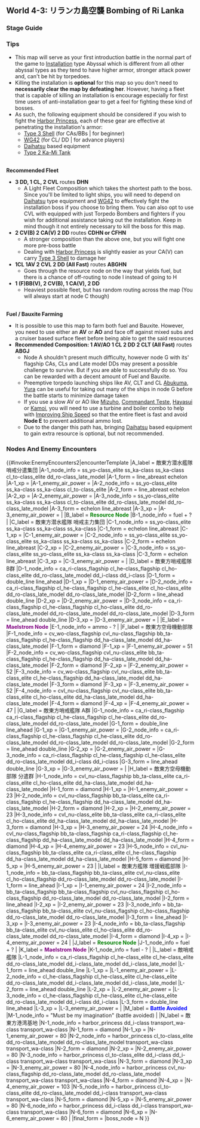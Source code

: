 ==World 4-3: リランカ島空襲 Bombing of Ri Lanka==
{{LabSortieworld
| map = 4-3_Map.png
| difficulty = ☆ ☆ ☆ ☆ ☆ ☆
| item = {{fuel}} {{bauxite}}
| exp = 330
| code = リランカ島空襲 ([[wikipedia:Easter_Sunday_Raid|Ri Lanka Air Raid]])
| jptext = 空母を伴った艦隊を編成し、リランカ島の敵母港に展開する敵艦隊を叩け！
| entext = Form an air fleet to destroy the enemy home port of Ri Lanka!
| aircon = {{AirControlSystem
| Map = 4-3 Light Fleet
| Fleet = 2CV 2CA(V) 2DD
| Route = Random.<br/>C-D-H-N<br/>C-F-H-N
| AS = 155
}}
{{AirControlSystem
| Map = 4-3 "Backdoor" Heavy Fleet
| Fleet = 2CV 3CA(V) DD
| Route = Random.<br/>C-D-H-N<br/>C-F-H-N<br/>C-F-K-L-N
| AS = 155
| Notes = Node L has 100% routing to boss, while H has 90%.
}}
}}
===Stage Guide===
{{MapBranchingTable
|title = 4-3 Branching Rules
|expand = true
|id = 4-3
|0 -> A, C, D = 
*Go to C if fleet contains CV(B)
* Meet '''ANY''' of the following to go to D
**DD+DE = 6
**DD ≥ 3, CL+DD ≥ 4 '''AND''' meet '''one''' of the following
***Fast fleet
***Fleet contains CL
***BB(V)+CV(L/B) = 0 (FBB doesn't count)
*Go to A if DD+DE ≥ 2 '''AND''' fleet contains either CL or AO
* Otherwise, random routing between A and C

|A -> B/resource, D = 
*Meet '''ANY''' of the following to go to B 
**Fleet contains AO or AV
**Fleet contains CVL, CL, DD ≥ 2 '''AND''' CA ≤ 1 (CAV doesn't count)
*Go to D if CA ≥ 2 (CAV doesn't count)
* Otherwise, random routing

|B/resource -> E/storm, G =
* Go to E if (F)BB(V)+CV(L/B) ≥ 3
* Fleet containing slow ship will more likely go to E
* Otherwise, go to G

|C -> D, F =
* Go to D if fleet contains CL, DD ≥ 2 '''AND''' no SS(V)
* Go to F if fleet contains (F)BB(V)+CV(L/B) ≥ 4
* Otherwise, random routing (More likely to go to F)

|F -> H, K/storm =
* Go to K if fleet contains SS(V) or no DDs
* Go to H if fleet contains DD ≥ 2, (F)BB(V)+CV(L/B) ≤ 2 '''AND''' the fleet is fast
* Otherwise, random routing (The higher amount of DDs you have in fleet, the better chance you will go to H)

|G -> H, I, J/resource =
* Go to J if fleet contains no CV(B/L)
* Otherwise, random routing between H and I

|H -> I, N =
*If CV(B/L) = 2, 90% N, 10% I
*Otherwise, 75% N, 25% I

|K/storm -> L, N = 
*Meet '''ANY''' of the following to go to L 
**DD ≤ 1
**CV(B/L) ≥ 3
**Fleet contains SS(V)
* Otherwise, random routing

|L -> M/empty, N = 
*Meet '''ANY''' of the following to go to M 
**(F)BB(V)+CV(L/B) ≥ 5
**CL+DD+DE = 0
**CV(L/B) = 0
* Go to N if (F)BB(V)+CV(L/B) ≤ 2 '''AND''' no SS(V)
* Random otherwise
}}

===Tips===
*This map will serve as your first introduction battle in the normal part of the game to [[Installation]] type Abyssal which is different from all other abyssal types as they tend to have higher armor, stronger attack power and, can't be hit by torpedoes.
*Killing the installation is '''optional''' for this map so you don't need to '''necessarily clear the map by defeating her'''. However, having a fleet that is capable of killing an installation is encourage especially for first time users of anti-installation gear to get a feel for fighting these kind of bosses. 
*As such, the following equipment should be considered if you wish to fight the [[Harbor Princess]], each of these gear are effective at penetrating the installation's armor:
**[[Type 3 Shell]] (for CAs/BBs | for beginner)
**[[WG42]] (for CL/ DD | for advance players)
**[[Daihatsu]] based equipment
**[[Type 2 Ka-Mi Tank]]
<br/>
'''Recommended Fleet'''
*'''3 DD, 1 CL, 2 CVL''' routes '''DHN'''
**A Light Fleet Composition which takes the shortest path to the boss. Since you'll be limited to light ships, you will need to depend on [[Daihatsu]] type equipment and [[WG42]] to effectively fight the installation boss if you choose to bring them. You can also opt to use CVL with equipped with just Torpedo Bombers and fighters if you wish for additional assistance taking out the installation. Keep in mind though it not entirely necessary to kill the boss for this map.
*'''2 CV(B) 2 CA(V) 2 DD''' routes '''CDHN or CFHN'''
**A stronger composition than the above one, but you will fight one more pre-boss battle
**Dealing with [[Harbor Princess]] is slightly easier as your CA(V) can carry [[Type 3 Shell]] to damage her
*'''1CL 1AV 2 CVL 2 DD (All Fast)''' routes '''ABGHN'''
**Goes through the resource node on the way that yields fuel, but there is a chance of off-routing to node I instead of going to H
*'''1 (F)BB(V), 2 CV(B), 1 CA(V), 2 DD'''
**Heaviest possible fleet, but has random routing across the map (You will always start at node C though)
<br/>
'''Fuel / Bauxite Farming'''
*It is possible to use this map to farm both fuel and Bauxite. However, you need to use either an '''AV''' or '''AO''' and face off against mixed subs and a cruiser based surface fleet before being able to get the said resources
*'''Recommended Composition: 1 AV/AO 1 CL 2 DD 2 CLT (All Fast)''' routes '''ABGJ'''
**Node A shouldn't present much difficulty, however node G with its' flagship CAs, CLs and Late model DDs may present a possible challenge to survive. But if you are able to successfully do so. You can be rewarded with a decent amount of Fuel and Bauxite. 
**Preemptive torpedo launching ships like AV, CLT and CL [[Abukuma]], [[Yura]] can be useful for taking out many of the ships in node G before the battle starts to minimize damage taken
**If you use a slow AV or AO like [[Mizuho]], [[Commandant Teste]], [[Hayasui]] or [[Kamoi]], you will need to use a turbine and boiler combo to help with [[Improving Ship Speed]] so that the entire fleet is fast and avoid '''Node E''' to prevent additional ammo lost.
**Due to the danger this path has, bringing [[Daihatsu]] based equipment to gain extra resource is optional, but not recommended.

===Nodes And Enemy Encounters===
{{#invoke:EnemyEncounters2|encounterTemplate
|A_label = 敵東方潜水艦隊 哨戒分遣集団
|A-1_node_info = ss_yo-class_elite ss_ka-class ss_ka-class cl_to-class_elite dd_ro-class_late_model
|A-1_form = line_abreast echelon
|A-1_xp =
|A-1_enemy_air_power =
|A-2_node_info = ss_yo-class_elite ss_ka-class ss_ka-class cl_to-class_elite
|A-2_form = line_abreast echelon
|A-2_xp =
|A-2_enemy_air_power =
|A-3_node_info = ss_yo-class_elite ss_ka-class ss_ka-class cl_to-class_elite dd_ro-class_late_model dd_ro-class_late_model
|A-3_form = echelon line_abreast
|A-3_xp =
|A-3_enemy_air_power =
|
|B_label = '''<span style="color:green">Resource Node</span>'''
|B-1_node_info = fuel + ?
|
|C_label = 敵東方潜水艦隊 哨戒主力集団
|C-1_node_info = ss_yo-class_elite ss_ka-class ss_ka-class ss_ka-class
|C-1_form = echelon line_abreast
|C-1_xp =
|C-1_enemy_air_power =
|C-2_node_info = ss_yo-class_elite ss_yo-class_elite ss_ka-class ss_ka-class ss_ka-class
|C-2_form = echelon line_abreast
|C-2_xp =
|C-2_enemy_air_power =
|C-3_node_info = ss_yo-class_elite ss_yo-class_elite ss_ka-class ss_ka-class
|C-3_form = echelon line_abreast
|C-3_xp =
|C-3_enemy_air_power =
|
|D_label = 敵東方哨戒艦隊 B群
|D-1_node_info = ca_ri-class_flagship cl_he-class_flagship cl_ho-class_elite dd_ro-class_late_model dd_i-class dd_i-class
|D-1_form = double_line line_ahead
|D-1_xp =
|D-1_enemy_air_power =
|D-2_node_info = ca_ri-class_flagship cl_he-class_flagship cl_he-class_elite cl_ho-class_elite dd_ro-class_late_model dd_ro-class_late_model
|D-2_form = line_ahead double_line
|D-2_xp =
|D-2_enemy_air_power =
|D-3_node_info = ca_ri-class_flagship cl_he-class_flagship cl_ho-class_elite dd_ro-class_late_model dd_ro-class_late_model dd_ro-class_late_model
|D-3_form = line_ahead double_line
|D-3_xp =
|D-3_enemy_air_power =
|
|E_label = '''<span style="color:purple">Maelstrom Node</span>'''
|E-1_node_info = ammo - ?
|
|F_label = 敵東方空母機動部隊
|F-1_node_info = cv_wo-class_flagship cvl_nu-class_flagship bb_ta-class_flagship cl_he-class_flagship dd_ha-class_late_model dd_ha-class_late_model
|F-1_form = diamond
|F-1_xp =
|F-1_enemy_air_power = 51
|F-2_node_info = cv_wo-class_flagship cvl_nu-class_elite bb_ta-class_flagship cl_he-class_flagship dd_ha-class_late_model dd_ha-class_late_model
|F-2_form = diamond
|F-2_xp =
|F-2_enemy_air_power = 52
|F-3_node_info = cv_wo-class_flagship cvl_nu-class_elite bb_ta-class_elite cl_he-class_flagship dd_ha-class_late_model dd_ha-class_late_model
|F-3_form = diamond
|F-3_xp =
|F-3_enemy_air_power = 52
|F-4_node_info = cvl_nu-class_flagship cvl_nu-class_elite bb_ta-class_elite cl_ho-class_elite dd_ha-class_late_model dd_ha-class_late_model
|F-4_form = diamond
|F-4_xp =
|F-4_enemy_air_power = 47
|
|G_label = 敵東方哨戒艦隊 A群
|G-1_node_info = ca_ri-class_flagship ca_ri-class_flagship cl_he-class_flagship cl_he-class_elite dd_ro-class_late_model dd_ro-class_late_model
|G-1_form = double_line line_ahead
|G-1_xp =
|G-1_enemy_air_power =
|G-2_node_info = ca_ri-class_flagship cl_he-class_flagship cl_he-class_elite dd_ro-class_late_model dd_ro-class_late_model dd_ro-class_late_model
|G-2_form = line_ahead double_line
|G-2_xp =
|G-2_enemy_air_power =
|G-3_node_info = ca_ri-class_flagship cl_he-class_flagship cl_he-class_elite dd_ro-class_late_model dd_i-class dd_i-class
|G-3_form = line_ahead double_line
|G-3_xp =
|G-3_enemy_air_power =
|
|H_label = 敵東方空母機動部隊 分遣群
|H-1_node_info = cvl_nu-class_flagship bb_ta-class_elite ca_ri-class_elite cl_ho-class_elite dd_ha-class_late_model dd_ha-class_late_model
|H-1_form = diamond
|H-1_xp =
|H-1_enemy_air_power = 23
|H-2_node_info = cvl_nu-class_flagship bb_ta-class_elite ca_ri-class_flagship cl_he-class_flagship dd_ha-class_late_model dd_ha-class_late_model
|H-2_form = diamond
|H-2_xp =
|H-2_enemy_air_power = 23
|H-3_node_info = cvl_nu-class_elite bb_ta-class_elite ca_ri-class_elite cl_ho-class_elite dd_ha-class_late_model dd_ha-class_late_model
|H-3_form = diamond
|H-3_xp =
|H-3_enemy_air_power = 24
|H-4_node_info = cvl_nu-class_flagship bb_ta-class_flagship ca_ri-class_flagship cl_he-class_flagship dd_ha-class_late_model dd_ha-class_late_model
|H-4_form = diamond
|H-4_xp =
|H-4_enemy_air_power = 23
|H-5_node_info = cvl_nu-class_flagship bb_ta-class_elite ca_ri-class_elite cl_he-class_flagship dd_ha-class_late_model dd_ha-class_late_model
|H-5_form = diamond
|H-5_xp =
|H-5_enemy_air_power = 23
|
|I_label = 敵東方艦隊 増援戦艦部隊
|I-1_node_info = bb_ta-class_flagship bb_ta-class_elite cvl_nu-class_elite cl_ho-class_flagship dd_ro-class_late_model dd_ro-class_late_model
|I-1_form = line_ahead
|I-1_xp =
|I-1_enemy_air_power = 24
|I-2_node_info = bb_ta-class_flagship bb_ta-class_flagship cvl_nu-class_flagship cl_ho-class_flagship dd_ro-class_late_model dd_ro-class_late_model
|I-2_form = line_ahead
|I-2_xp =
|I-2_enemy_air_power = 23
|I-3_node_info = bb_ta-class_flagship bb_ta-class_elite cvl_nu-class_flagship cl_ho-class_flagship dd_ro-class_late_model dd_ro-class_late_model
|I-3_form = line_ahead
|I-3_xp =
|I-3_enemy_air_power = 23
|I-4_node_info = bb_ta-class_flagship bb_ta-class_elite cvl_nu-class_elite cl_ho-class_elite dd_ro-class_late_model dd_ro-class_late_model
|I-4_form = diamond
|I-4_xp =
|I-4_enemy_air_power = 24
|
|J_label = '''<span style="color:green">Resource Node</span>'''
|J-1_node_info = fuel + ?
|
|K_label = '''<span style="color:purple">Maelstrom Node</span>'''
|K-1_node_info = fuel - ?
|
|L_label = 敵哨戒艦隊
|L-1_node_info = ca_ri-class_flagship cl_he-class_elite cl_he-class_elite dd_ro-class_late_model dd_i-class_late_model dd_i-class_late_model
|L-1_form = line_ahead double_line
|L-1_xp =
|L-1_enemy_air_power =
|L-2_node_info = cl_he-class_flagship cl_he-class_elite cl_he-class_elite dd_ro-class_late_model dd_i-class_late_model dd_i-class_late_model
|L-2_form = line_ahead double_line
|L-2_xp =
|L-2_enemy_air_power =
|L-3_node_info = cl_he-class_flagship cl_he-class_elite cl_he-class_elite dd_ro-class_late_model dd_i-class dd_i-class
|L-3_form = double_line line_ahead
|L-3_xp =
|L-3_enemy_air_power =
|
|M_label = '''<span style="color:blue">Battle Avoided</span>'''
|M-1_node_info = "Must be my imagination" (battle avoided)
|
|N_label = 敵東方港湾基地
|N-1_node_info = harbor_princess dd_i-class transport_wa-class transport_wa-class
|N-1_form = diamond
|N-1_xp =
|N-1_enemy_air_power = 80
|N-2_node_info = harbor_princess cl_to-class_elite dd_ro-class_late_model dd_ro-class_late_model transport_wa-class transport_wa-class
|N-2_form = diamond
|N-2_xp =
|N-2_enemy_air_power = 80
|N-3_node_info = harbor_princess cl_to-class_elite dd_i-class dd_i-class transport_wa-class transport_wa-class
|N-3_form = diamond
|N-3_xp =
|N-3_enemy_air_power = 80
|N-4_node_info = harbor_princess cvl_nu-class_flagship dd_ro-class_late_model dd_ro-class_late_model transport_wa-class transport_wa-class
|N-4_form = diamond
|N-4_xp =
|N-4_enemy_air_power = 103
|N-5_node_info = harbor_princess cl_to-class_elite dd_ro-class_late_model dd_i-class transport_wa-class transport_wa-class
|N-5_form = diamond
|N-5_xp =
|N-5_enemy_air_power = 80
|N-6_node_info = harbor_princess dd_i-class dd_i-class transport_wa-class transport_wa-class
|N-6_form = diamond
|N-6_xp =
|N-6_enemy_air_power = 80
|
|final_form = 
|boss_node = N
}}

{{:{{BASEPAGENAME}}/4-3/Drop list}}